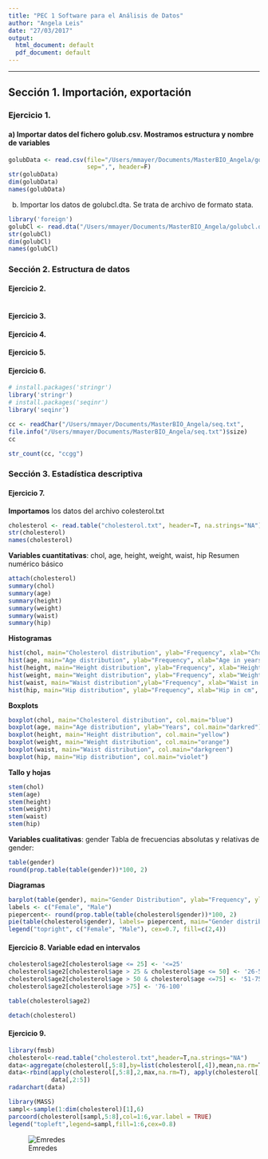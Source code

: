 ```yaml
---
title: "PEC 1 Software para el Análisis de Datos"
author: "Angela Leis"
date: "27/03/2017"
output:
  html_document: default
  pdf_document: default
---
```

***

## Sección 1. Importación, exportación  

### Ejercicio 1.  

#### a) Importar datos del fichero golub.csv. Mostramos estructura y nombre de variables

```r
golubData <- read.csv(file="/Users/mmayer/Documents/MasterBIO_Angela/golub.csv", 
                      sep=",", header=F)
str(golubData)
dim(golubData)
names(golubData)
```
b) Importar los datos de golubcl.dta. Se trata de archivo de formato stata.

```r
library('foreign')
golubCl <- read.dta("/Users/mmayer/Documents/MasterBIO_Angela/golubcl.dta")
str(golubCl)
dim(golubCl)
names(golubCl)
```

### Sección 2. Estructura de datos  

#### Ejercicio 2. 

```r

```

#### Ejercicio 3.  

#### Ejercicio 4.

#### Ejercicio 5.

#### Ejercicio 6.
```r

# install.packages('stringr')
library('stringr')
# install.packages('seqinr')
library('seqinr')

cc <- readChar("/Users/mmayer/Documents/MasterBIO_Angela/seq.txt",
file.info("/Users/mmayer/Documents/MasterBIO_Angela/seq.txt")$size)
cc

str_count(cc, "ccgg")

```


### Sección 3. Estadística descriptiva

#### Ejercicio 7.

**Importamos** los datos del archivo colesterol.txt
```r
cholesterol <- read.table("cholesterol.txt", header=T, na.strings="NA")
str(cholesterol)
names(cholesterol)
```

**Variables cuantitativas**: chol, age, height, weight, waist, hip
Resumen numérico básico
```r
attach(cholesterol)
summary(chol)
summary(age)
summary(height)
summary(weight)
summary(waist)
summary(hip)

```

**Histogramas**
```r
hist(chol, main="Cholesterol distribution", ylab="Frequency", xlab="Cholesterol (mg/dl)", col="blue")
hist(age, main="Age distribution", ylab="Frequency", xlab="Age in years", col="darkred")
hist(height, main="Height distribution", ylab="Frequency", xlab="Height in cm", col="yellow")
hist(weight, main="Weight distribution", ylab="Frequency", xlab="Weight in Kg", col="orange")
hist(waist, main="Waist distribution",ylab="Frequency", xlab="Waist in cm", col="darkgreen")
hist(hip, main="Hip distribution", ylab="Frequency", xlab="Hip in cm", col="violet")

```


**Boxplots**
```r
boxplot(chol, main="Cholesterol distribution", col.main="blue")
boxplot(age, main="Age distribution", ylab="Years", col.main="darkred")
boxplot(height, main="Height distribution", col.main="yellow")
boxplot(weight, main="Weight distribution", col.main="orange")
boxplot(waist, main="Waist distribution", col.main="darkgreen")
boxplot(hip, main="Hip distribution", col.main="violet")

```


**Tallo y hojas**
```r
stem(chol)
stem(age)
stem(height)
stem(weight)
stem(waist)
stem(hip)
```


**Variables cualitativas**: gender
Tabla de frecuencias absolutas y relativas de gender:
```r
table(gender)
round(prop.table(table(gender))*100, 2)

```
**Diagramas**
```r

barplot(table(gender), main="Gender Distribution", ylab="Frequency", ylim=c(0,250), col=c(2,4), names.arg=c("Female", "Male"))
labels <- c("Female", "Male")
piepercent<- round(prop.table(table(cholesterol$gender))*100, 2)
pie(table(cholesterol$gender), labels= piepercent, main="Gender distribution", col=c(2,4))
legend("topright", c("Female", "Male"), cex=0.7, fill=c(2,4))

```



#### Ejercicio 8. Variable edad en intervalos
```r
cholesterol$age2[cholesterol$age <= 25] <- '<=25'
cholesterol$age2[cholesterol$age > 25 & cholesterol$age <= 50] <- '26-50'
cholesterol$age2[cholesterol$age > 50 & cholesterol$age <=75] <- '51-75'
cholesterol$age2[cholesterol$age >75] <- '76-100'

table(cholesterol$age2)

detach(cholesterol)
```

#### Ejercicio 9.
```r
library(fmsb)
cholesterol<-read.table("cholesterol.txt",header=T,na.strings="NA")
data<-aggregate(cholesterol[,5:8],by=list(cholesterol[,4]),mean,na.rm=T)
data<-rbind(apply(cholesterol[,5:8],2,max,na.rm=T), apply(cholesterol[,5:8],2,min,na.rm=T), 
            data[,2:5])
radarchart(data)

library(MASS)
sampl<-sample(1:dim(cholesterol)[1],6)
parcoord(cholesterol[sampl,5:8],col=1:6,var.label = TRUE)
legend("topleft",legend=sampl,fill=1:6,cex=0.8)

```


![Emredes](/Users/mmayer/Pictures/emredes.jpeg)
